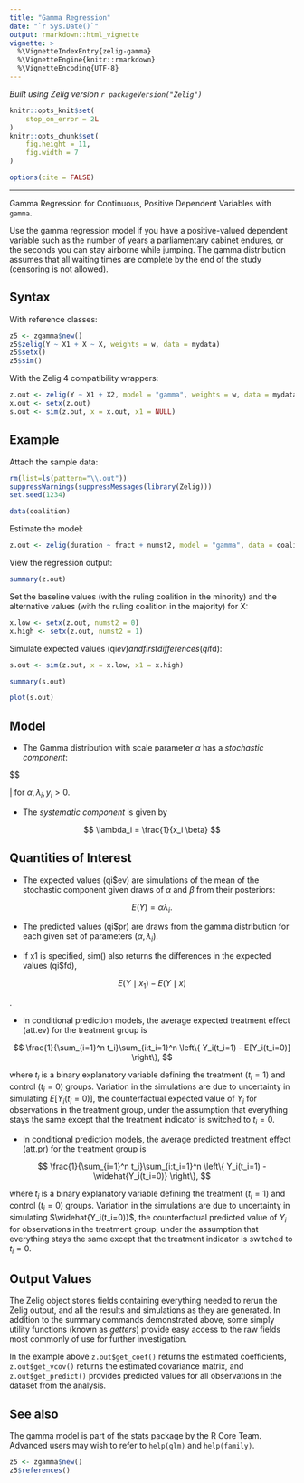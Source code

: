 ```yaml
---
title: "Gamma Regression"
date: "`r Sys.Date()`"
output: rmarkdown::html_vignette
vignette: >
  %\VignetteIndexEntry{zelig-gamma}
  %\VignetteEngine{knitr::rmarkdown}
  %\VignetteEncoding{UTF-8}
---
```


*Built using Zelig version `r packageVersion("Zelig")`*

```r
knitr::opts_knit$set(
    stop_on_error = 2L
)
knitr::opts_chunk$set(
    fig.height = 11,
    fig.width = 7
)

options(cite = FALSE)
```
---

Gamma Regression for Continuous, Positive Dependent Variables with `gamma`.

Use the gamma regression model if you have a positive-valued dependent
variable such as the number of years a parliamentary cabinet endures, or
the seconds you can stay airborne while jumping. The gamma distribution
assumes that all waiting times are complete by the end of the study
(censoring is not allowed).

Syntax
------

With reference classes:

```r
z5 <- zgamma$new()
z5$zelig(Y ~ X1 + X ~ X, weights = w, data = mydata)
z5$setx()
z5$sim()
```

With the Zelig 4 compatibility wrappers:

```r
z.out <- zelig(Y ~ X1 + X2, model = "gamma", weights = w, data = mydata)
x.out <- setx(z.out)
s.out <- sim(z.out, x = x.out, x1 = NULL)
```

Example
------

Attach the sample data:

```r
rm(list=ls(pattern="\\.out"))
suppressWarnings(suppressMessages(library(Zelig)))
set.seed(1234)
```

```r
data(coalition)
```

Estimate the model:

```r
z.out <- zelig(duration ~ fract + numst2, model = "gamma", data = coalition)
```

View the regression output:

```r
summary(z.out)
```

Set the baseline values (with the ruling coalition in the minority) and
the alternative values (with the ruling coalition in the majority) for
X:

```r
x.low <- setx(z.out, numst2 = 0)
x.high <- setx(z.out, numst2 = 1)
```

Simulate expected values (qi$ev) and first differences (qi$fd):

```r
s.out <- sim(z.out, x = x.low, x1 = x.high)
```

```r
summary(s.out)
```

```r
plot(s.out)
```

Model
------

-   The Gamma distribution with scale parameter $\alpha$ has a
   *stochastic component*:

$$
    \begin{aligned}
        Y &\sim& \textrm{Gamma}(y_i \mid \lambda_i, \alpha) \\
      f(y)  &=& \frac{1}{\alpha^{\lambda_i} \, \Gamma \lambda_i} \, y_i^{\lambda_i
        - 1} \exp -\left\{ \frac{y_i}{\alpha} \right\}\end{aligned}

   | for $\alpha, \lambda_i, y_i > 0$.

-   The *systematic component* is given by

$$
    \lambda_i = \frac{1}{x_i \beta}
$$

Quantities of Interest
------

-   The expected values (qi$ev) are simulations of the mean of the
   stochastic component given draws of $\alpha$ and $\beta$
   from their posteriors:


$$
    E(Y) = \alpha \lambda_i.
$$

-   The predicted values (qi$pr) are draws from the gamma distribution
   for each given set of parameters $(\alpha, \lambda_i)$.

-   If x1 is specified, sim() also returns the differences in the
   expected values (qi$fd),


$$
    E(Y \mid x_1) -
        E(Y \mid x)
$$

   .

-  In conditional prediction models, the average expected treatment
   effect (att.ev) for the treatment group is


$$
    \frac{1}{\sum_{i=1}^n t_i}\sum_{i:t_i=1}^n \left\{ Y_i(t_i=1) -
        E[Y_i(t_i=0)] \right\},
$$

   where $t_i$ is a binary explanatory variable defining the
   treatment ($t_i=1$) and control ($t_i=0$) groups.
   Variation in the simulations are due to uncertainty in simulating
   $E[Y_i(t_i=0)]$, the counterfactual expected value of
   $Y_i$ for observations in the treatment group, under the
   assumption that everything stays the same except that the treatment
   indicator is switched to $t_i=0$.

-  In conditional prediction models, the average predicted treatment
   effect (att.pr) for the treatment group is


$$
    \frac{1}{\sum_{i=1}^n t_i}\sum_{i:t_i=1}^n \left\{ Y_i(t_i=1) -
        \widehat{Y_i(t_i=0)} \right\},
$$

   where $t_i$ is a binary explanatory variable defining the
   treatment ($t_i=1$) and control ($t_i=0$) groups.
   Variation in the simulations are due to uncertainty in simulating
   $\widehat{Y_i(t_i=0)}$, the counterfactual predicted value of
   $Y_i$ for observations in the treatment group, under the
   assumption that everything stays the same except that the treatment
   indicator is switched to $t_i=0$.

Output Values
------

The Zelig object stores fields containing everything needed to
rerun the Zelig output, and all the results and simulations as they are generated.
In addition to the summary commands demonstrated above, some simply utility
functions (known as *getters*) provide easy access to the raw fields most
commonly of use for further investigation.

In the example above `z.out$get_coef()` returns the estimated coefficients, `z.out$get_vcov()` returns the estimated covariance matrix, and `z.out$get_predict()` provides predicted values for all observations in the dataset from the analysis.

See also
------

The gamma model is part of the stats package by the R Core Team. Advanced users may
wish to refer to `help(glm)` and `help(family)`.

```r
z5 <- zgamma$new()
z5$references()
```
